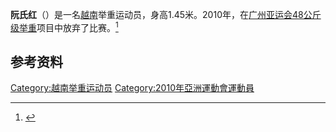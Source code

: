 '''阮氏红'''（{{bd|1994年|5月15日||}}）是一名[[越南|越南]]举重运动员，身高1.45米。2010年，在[[广州亚运会|广州亚运会]][[2010年亚洲运动会举重比赛_-_女子48公斤级|48公斤级举重]]项目中放弃了比赛。<ref>{{cite web|url=http://www.gz2010.cn/info/CHN_CHN/ZB/ZBB101A_WL@@@@@@@@@@@@@@@CHN_number=211324.html | language=zh-hans | title=毛拉·沙比拉 - 简历  |publisher=2010年广州亚运会官方网站 |accessdate=2011-12-27 }}</ref>
==参考资料==
<references />

[[Category:越南举重运动员|Category:越南举重运动员]]
[[Category:2010年亞洲運動會運動員|Category:2010年亞洲運動會運動員]]